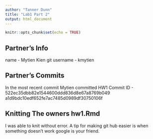 ```yaml
---
author: "Tanner Dunn"
title: "Lab1 Part 2"
output: html_document
---
```


```r
knitr::opts_chunk$set(echo = TRUE)
```

## Partner's Info

name - Mytien Kien
git username - kmytien

## Partner's Commits
In the most recent commit Mytien committed HW1
Commit ID - 522ec35dbb82e1544600ddd836d8e67a8769b049
a1d9bdc10edf652fe7ac7485d0989df30750106f

## Knitting The owners hw1.Rmd
I was able to knit without error.
A tip for making git hub easier is when something doesn't work google is your friend. 




